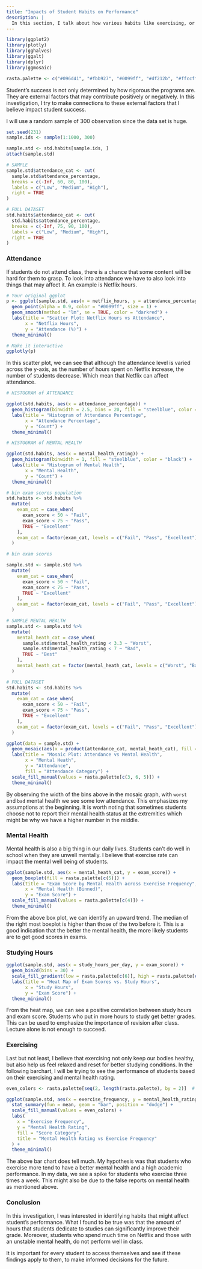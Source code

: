 ```yaml
---
title: "Impacts of Student Habits on Performance"
description: |
  In this section, I talk about how various habits like exercising, or phone use impact the perfomance of students.  
---
```


```r
library(ggplot2)
library(plotly)
library(gghalves)
library(ggalt)
library(dplyr)
library(ggmosaic)
```


```r
rasta.palette <- c("#096d41", "#fbb927", "#0099ff", "#df212b", "#ffccff", "#ccccff", "#9966cc", "#99ccff")
```


Student's success is not only determined by how rigorous the programs are. They are external factors that may contribute positively or negatively. In this investigation, I try to make connections to these external factors that I believe impact student success. 

I will use a random sample of 300 observation since the data set is huge.

```r
set.seed(231)
sample.ids <- sample(1:1000, 300)

sample.std <- std.habits[sample.ids, ]
attach(sample.std)
```

```r
# SAMPLE 
sample.std$attendance_cat <- cut(
  sample.std$attendance_percentage,
  breaks = c(-Inf, 60, 80, 100),
  labels = c("Low", "Medium", "High"),
  right = TRUE
)

```

```r
# FULL DATASET
std.habits$attendance_cat <- cut(
  std.habits$attendance_percentage,
  breaks = c(-Inf, 75, 90, 100),
  labels = c("Low", "Medium", "High"),
  right = TRUE
)
```

### Attendance

If students do not attend class, there is a chance that some content will be hard for them to grasp. To look into attendance we have to also look into things that may affect it. An example is Netflix hours.

```r
# Your original ggplot
p <- ggplot(sample.std, aes(x = netflix_hours, y = attendance_percentage)) +
  geom_point(alpha = 0.9, color = "#0099ff", size = 1) +
  geom_smooth(method = "lm", se = TRUE, color = "darkred") +
  labs(title = "Scatter Plot: Netflix Hours vs Attendance",
       x = "Netflix Hours",
       y = "Attendance (%)") +
  theme_minimal()

# Make it interactive
ggplotly(p)

```


In this scatter plot, we can see that although the attendance level is varied across the y-axis, as the number of hours spent on Netflix increase, the number of students decrease. Which mean that Netflix can affect attendance. 


```r
# HISTOGRAM of ATTENDANCE

ggplot(std.habits, aes(x = attendance_percentage)) +
  geom_histogram(binwidth = 2.5, bins = 20, fill = "steelblue", color = "black") +
  labs(title = "Histogram of Attendance Percentage",
       x = "Attendance Percentage",
       y = "Count") +
  theme_minimal()

```


```r
# HISTOGRAM of MENTAL HEALTH 

ggplot(std.habits, aes(x = mental_health_rating)) +
  geom_histogram(binwidth = 1, fill = "steelblue", color = "black") +
  labs(title = "Histogram of Mental Health",
       x = "Mental Health",
       y = "Count") +
  theme_minimal()
```

```r
# bin exam scores population
std.habits <- std.habits %>%
  mutate(
    exam_cat = case_when(
      exam_score < 50 ~ "Fail",
      exam_score < 75 ~ "Pass",
      TRUE ~ "Excellent"
    ),
    exam_cat = factor(exam_cat, levels = c("Fail", "Pass", "Excellent"))
  )
```


```r
# bin exam scores

sample.std <- sample.std %>%
  mutate(
    exam_cat = case_when(
      exam_score < 50 ~ "Fail",
      exam_score < 75 ~ "Pass",
      TRUE ~ "Excellent"
    ),
    exam_cat = factor(exam_cat, levels = c("Fail", "Pass", "Excellent"))
  )
```

```r
# SAMPLE MENTAL HEALTH
sample.std <- sample.std %>%
  mutate(
    mental_heath_cat = case_when(
      sample.std$mental_health_rating < 3.3 ~ "Worst",
      sample.std$mental_health_rating < 7 ~ "Bad",
      TRUE ~ "Best"
    ),
    mental_heath_cat = factor(mental_heath_cat, levels = c("Worst", "Bad", "Best"))
  )
```

```r
# FULL DATASET
std.habits <- std.habits %>%
  mutate(
    exam_cat = case_when(
      exam_score < 50 ~ "Fail",
      exam_score < 75 ~ "Pass",
      TRUE ~ "Excellent"
    ),
    exam_cat = factor(exam_cat, levels = c("Fail", "Pass", "Excellent"))
  )
```

```r

ggplot(data = sample.std) +
  geom_mosaic(aes(x = product(attendance_cat, mental_heath_cat), fill = attendance_cat)) +
  labs(title = "Mosaic Plot: Attendance vs Mental Health",
       x = "Mental Heath",
       y = "Attendance",
       fill = "Attendance Category") +
  scale_fill_manual(values = rasta.palette[c(3, 6, 5)]) +
  theme_minimal()

```

By observing the width of the bins above in the mosaic graph, with `worst` and `bad` mental health we see some low attendance. This emphasizes my assumptions at the beginning. It is worth noting that sometimes students choose not to report their mental health status at the extremities which might be why we have a higher number in the middle. 

### Mental Health

Mental health is also a big thing in our daily lives. Students can't do well in school when they are unwell mentally. I believe that exercise rate can impact the mental well being of students. 

```r
ggplot(sample.std, aes(x = mental_heath_cat, y = exam_score)) +
  geom_boxplot(fill = rasta.palette[c(5)]) +
  labs(title = "Exam Score by Mental Health across Exercise Frequency",
       x = "Mental Health (Binned)",
       y = "Exam Score") +
  scale_fill_manual(values = rasta.palette[c(4)]) +
  theme_minimal()

```

From the above box plot, we can identify an upward trend. The median of the right most boxplot is higher than those of the two before it. This is a good indication that the better the mental health, the more likely students are to get good scores in exams. 


### Studying Hours

```r
ggplot(sample.std, aes(x = study_hours_per_day, y = exam_score)) +
  geom_bin2d(bins = 30) +
  scale_fill_gradient(low = rasta.palette[c(6)], high = rasta.palette[c(7)]) +
  labs(title = "Heat Map of Exam Scores vs. Study Hours",
       x = "Study Hours",
       y = "Exam Score") +
  theme_minimal()
```

From the heat map, we can see a positive correlation between study hours and exam score. Students who put in more hours to study get better grades. This can be used to emphasize the importance of revision after class. Lecture alone is not enough to succeed. 


### Exercising

Last but not least, I believe that exercising not only keep our bodies healthy, but also help us feel relaxed and reset for better studying conditions. In the following barchart, I will be trying to see the performance of students based on their exercising and mental health rating. 

```r
even_colors <- rasta.palette[seq(2, length(rasta.palette), by = 2)]  # Picks 2nd, 4th, 6th, 8th

ggplot(sample.std, aes(x = exercise_frequency, y = mental_health_rating, fill = exam_cat)) +
  stat_summary(fun = mean, geom = "bar", position = "dodge") +
  scale_fill_manual(values = even_colors) +
  labs(
    x = "Exercise Frequency", 
    y = "Mental Health Rating", 
    fill = "Score Category", 
    title = "Mental Health Rating vs Exercise Frequency"
  ) +
  theme_minimal()

```

The above bar chart does tell much. My hypothesis was that students who exercise more tend to have a better mental health and a high academic performance. In my data, we see a spike for students who exercise three times a week. This might also be due to the false reports on mental health as mentioned above. 

### Conclusion

In this investigation, I was interested in identifying habits that might affect student's performance. What I found to be true was that the amount of hours that students dedicate to studies can significantly improve their grade. Moreover, students who spend much time on Netflix and those with an unstable mental health, do not perform well in class. 

It is important for every student to access themselves and see if these findings apply to them, to make informed decisions for the future.



